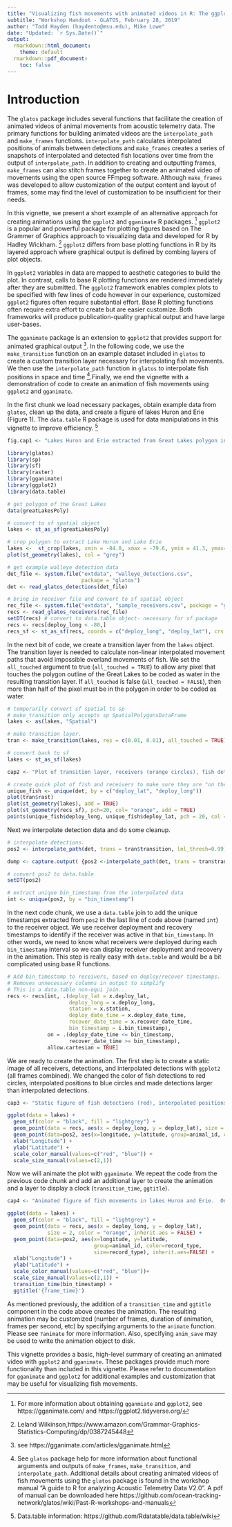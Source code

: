 ```yaml
---
title: "Visualizing fish movements with animated videos in R: The ggplot2 and gganimate packages"
subtitle: "Workshop Handout - GLATOS, February 28, 2019"
author: "Todd Hayden (haydento@msu.edu), Mike Lowe"
date: "Updated: `r Sys.Date()`"
output:
  rmarkdown::html_document:
    theme: default
  rmarkdown::pdf_document:
    toc: false
---
```


# Introduction

The `glatos` package includes several functions that facilitate the
creation of animated videos of animal movements from acoustic
telemetry data. The primary functions for building animated videos are
the `interpolate_path` and `make_frames` functions.
`interpolate_path` calculates interpolated positions of animals
between detections and `make_frames` creates a series of snapshots of
interpolated and detected fish locations over time from the output of
`interpolate_path`. In addition to creating and outputting frames,
`make_frames` can also stitch frames together to create an animated
video of movements using the open source FFmpeg software.  Although
`make_frames` was developed to allow customization of the output
content and layout of frames, some may find the level of customization
to be insufficient for their needs. 

In this vignette, we present a short example of an alternative approach for creating animations using the `ggplot2` and `gganimate` R packages. ^[For more information about
obtaining `gganmiate` and `ggplot2`, see https://gganimate.com/ and
https://ggplot2.tidyverse.org/] `ggplot2` is a popular and powerful
package for plotting figures based on The Grammer of Graphics approach
to visualizing data and developed for R by Hadley Wickham.  ^[Leland
Wilkinson,https://www.amazon.com/Grammar-Graphics-Statistics-Computing/dp/0387245448]
`ggplot2` differs from base plotting functions in R by its layered
approach where graphical output is defined by combing layers of plot
objects.  

In `ggplot2` variables in data are mapped to aesthetic
categories to build the plot.  In contrast, calls to base R plotting
functions are rendered immediately after they are submitted. The
`ggplot2` framework enables complex plots to be specified with few
lines of code however in our experience, customized `ggplot2` figures
often require substantial effort.  Base R plotting functions often
require extra effort to create but are easier customize.  Both
frameworks will produce publication-quality graphical output and have
large user-bases. 

The `gganimate` package is an extension to
`ggplot2` that provides support for animated graphical output ^[see
https://gganimate.com/articles/gganimate.html].  In the following
code, we use the `make_transition` function on an example dataset
included in `glatos` to create a custom transition layer necessary for
interpolating fish movements.  We then use the `interpolate_path`
function in `glatos` to interpolate fish positions in space and time
^[See `glatos` package help for more information about functional
arguments and outputs of `make_frames`, `make_transition`, and `interpolate_path`. Additional details about creating animated videos
of fish movements using the `glatos` package is found in the workshop
manual "A guide to R for analyzing Acoustic Telemetry Data V2.0".  A
pdf of manual can be downloaded here
https://github.com/ocean-tracking-network/glatos/wiki/Past-R-workshops-and-manuals].Finally,
we end the vignette with a demonstration of code to create an
animation of fish movements using `ggplot2` and `gganimate`.

In the first chunk we load necessary packages, obtain example data
from `glatos`, clean up the data, and create a figure of lakes Huron
and Erie (Figure 1). The `data.table` R package is used for data
manipulations in this vignette to improve efficiency. ^[Data.table
information: https://github.com/Rdatatable/data.table/wiki]

```r
fig.cap1 <- "Lakes Huron and Erie extracted from Great Lakes polygon included in the `glatos` package"

```
```r

library(glatos)
library(sp)
library(sf)
library(raster)
library(gganimate)
library(ggplot2)
library(data.table)

# get polygon of the Great Lakes 
data(greatLakesPoly)

# convert to sf spatial object
lakes <- st_as_sf(greatLakesPoly)

# crop polygon to extract Lake Huron and Lake Erie
lakes <-  st_crop(lakes, xmin = -84.8, xmax = -79.6, ymin = 41.3, ymax= 46.6)
plot(st_geometry(lakes), col = "grey")

# get example walleye detection data
det_file <- system.file("extdata", "walleye_detections.csv",
                        package = "glatos")
det <- read_glatos_detections(det_file)

# bring in receiver file and convert to sf spatial object
rec_file <- system.file("extdata", "sample_receivers.csv", package = "glatos")
recs <- read_glatos_receivers(rec_file)
setDT(recs) # convert to data.table object- necessary for sf package
recs <- recs[deploy_long < -80,]
recs_sf <- st_as_sf(recs, coords = c("deploy_long", "deploy_lat"), crs = 4326) 

```

In the next bit of code, we create a transition layer from the `lakes`
object. The transition layer is needed to calculate non-linear interpolated
movement paths that avoid impossible overland movements of fish. We
set the `all_touched` argument to true (`all_touched = TRUE`) to allow any 
pixel that touches the polygon outline of the Great Lakes to be coded as water in the
resulting transition layer.  If `all_touched` is false (`all_touched = FALSE`), 
then more than half of the pixel must be in the polygon in order to be coded as
water.


```r

# temporarily convert sf spatial to sp
# make_transition only accepts sp SpatialPolygonsDataFrame
lakes <- as(lakes, "Spatial")

# make transition layer.
tran <- make_transition(lakes, res = c(0.01, 0.01), all_touched = TRUE)

# convert back to sf
lakes <- st_as_sf(lakes)

```

```r

cap2 <- "Plot of transition layer, receivers (orange circles), fish detection location (red circles) in lakes Huron and Erie." 

```

```r


# create quick plot of fish and receivers to make sure they are "on the map" (Figure 2)
unique_fish <- unique(det, by = c("deploy_lat", "deploy_long")) 
plot(tran$rast)
plot(st_geometry(lakes), add = TRUE)
plot(st_geometry(recs_sf), pch=20, col= "orange", add = TRUE)
points(unique_fish$deploy_long, unique_fish$deploy_lat, pch = 20, col = "red")

```

Next we interpolate detection data and do some cleanup.


```r

# interpolate detections.
pos2 <- interpolate_path(det, trans = tran$transition, lnl_thresh=0.99)

```

```r

dump <- capture.output( {pos2 <-interpolate_path(det, trans = tran$transition, lnl_thresh=0.99)})

```

```r

# convert pos2 to data.table
setDT(pos2)

# extract unique bin_timestamp from the interpolated data
int <- unique(pos2, by = "bin_timestamp")

```

In the next code chunk, we use a `data.table` join to add the unique
timestamps extracted from `pos2` in the last line of code above (named
`int`) to the receiver object.  We use receiver deployment and
recovery timestamps to identify if the receiver was active in that
`bin_timestamp`.  In other words, we need to know what receivers were
deployed during each `bin_timestamp` interval so we can display
receiver deployment and recovery in the animation.  This step is
really easy with `data.table` and would be a bit complicated using
base R functions.

```r

# Add bin_timestamp to receivers, based on deploy/recover timestamps.
# Removes unnecessary columns in output to simplify
# This is a data.table non-equi join...
recs <- recs[int, .(deploy_lat = x.deploy_lat,
                    deploy_long = x.deploy_long,
                    station = x.station,
                    deploy_date_time = x.deploy_date_time,
                    recover_date_time = x.recover_date_time,
                    bin_timestamp = i.bin_timestamp),
             on = .(deploy_date_time <= bin_timestamp,
                    recover_date_time >= bin_timestamp),
             allow.cartesian = TRUE]


```

We are ready to create the animation.  The first step is to create a
static image of all receivers, detections, and interpolated detections
with `ggplot2` (all frames combined).  We changed the color of fish
detections to red circles, interpolated positions to blue circles and
made detections larger than interpolated detections.

```r

cap3 <- "Static figure of fish detections (red), interpolated positions (blue), and receivers (orange) plotted using `ggplot2`"
```

```r

ggplot(data = lakes) +
  geom_sf(color = "black", fill = "lightgrey") +
  geom_point(data = recs, aes(x = deploy_long, y = deploy_lat), size = 2, color = "orange", inherit.aes = FALSE) +
  geom_point(data=pos2, aes(x=longitude, y=latitude, group=animal_id, color=record_type, size=record_type), inherit.aes=FALSE) +
  xlab("Longitude") +
  ylab("Latitude") +
  scale_color_manual(values=c("red", "blue")) +
  scale_size_manual(values=c(2,1))

```

Now we will animate the plot with `gganimate`.  We repeat the code
from the previous code chunk and add an additional layer to create the
animation and a layer to display a clock (`transition_time`, `ggtitle`).


```r

cap4 <- "Animated figure of fish movements in lakes Huron and Erie.  Only last image of animation is included in this vignette."

```


```r

ggplot(data = lakes) +
  geom_sf(color = "black", fill = "lightgrey") +
  geom_point(data = recs, aes(x = deploy_long, y = deploy_lat),
             size = 2, color = "orange", inherit.aes = FALSE) +
  geom_point(data=pos2, aes(x=longitude, y=latitude,
                            group=animal_id, color=record_type,
                            size=record_type), inherit.aes=FALSE) +
  xlab("Longitude") +
  ylab("Latitude") +
  scale_color_manual(values=c("red", "blue"))+
  scale_size_manual(values=c(2,1)) +
  transition_time(bin_timestamp) +
  ggtitle('{frame_time}')

```

As mentioned previously, the addition of a `transition_time` and
`ggtitle` component in the code above creates the animation.  The
resulting animation may be customized (number of frames, duration of
animation, frames per second, etc) by specifying arguments to the
`animate` function.  Please see `?animate` for more information.
Also, specifying `anim_save` may be used to write the animation object
to disk.

This vignette provides a basic, high-level summary of creating an
animated video with `ggplot2` and `gganimate`.  These packages
provide much more functionality than included in this vignette.
Please refer to documentation for `gganimate` and `ggplot2` for additional
examples and customization that may be useful for visualizing fish
movements.



